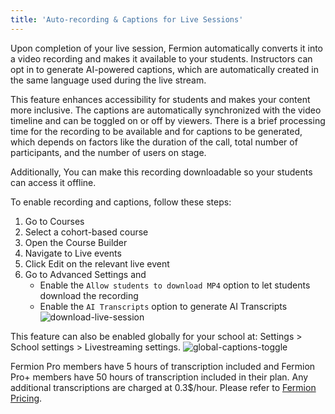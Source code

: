 ```yaml
---
title: 'Auto-recording & Captions for Live Sessions'
---
```


Upon completion of your live session, Fermion automatically converts it into a video recording and makes it available to your students. Instructors can opt in to generate AI-powered captions, which are automatically created in the same language used during the live stream.

This feature enhances accessibility for students and makes your content more inclusive. The captions are automatically synchronized with the video timeline and can be toggled on or off by viewers. There is a brief processing time for the recording to be available and for captions to be generated, which depends on factors like the duration of the call, total number of participants, and the number of users on stage.

Additionally, You can make this recording downloadable so your students can access it offline.

To enable recording and captions, follow these steps:
1. Go to Courses
2. Select a cohort-based course
3. Open the Course Builder
4. Navigate to Live events
5. Click Edit on the relevant live event
6. Go to Advanced Settings and
    - Enable the `Allow students to download MP4` option to let students download the recording
    - Enable the `AI Transcripts` option to generate AI Transcripts
![download-live-session](https://67d6ad5ef66ee0901532fd2f.storage.fermion.app/public-uncached/object-store-public-files/uploads/30-09-2025/Arc_XYS92Wd1Dh.rhbfwz.png)

This feature can also be enabled globally for your school at: Settings > School settings > Livestreaming settings.
![global-captions-toggle](https://67d6ad5ef66ee0901532fd2f.storage.fermion.app/public-uncached/object-store-public-files/uploads/01-10-2025/Arc_fRUHVxarHo.tfyieg.png)

Fermion Pro members have 5 hours of transcription included and Fermion Pro+ members have 50 hours of transcription included in their plan. Any additional transcriptions are charged at 0.3$/hour.
  Please refer to [Fermion Pricing](https://fermion.app/pricing).
